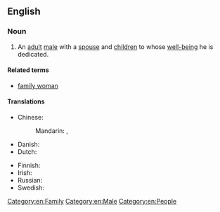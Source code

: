 ==English==

===Noun===
{{en-noun|family men}}

# An [[adult]] [[male]] with a [[spouse]] and [[children]] to whose [[well-being]] he is dedicated.

====Related terms====
* [[family woman]]

====Translations====
{{trans-top|adult male with a spouse and children to whose well-being he is dedicated}}
* Chinese:
*: Mandarin: {{t|cmn|[[忠於]][[家庭]][[的]][[男人]]}}, {{t|cmn|[[忠于]][[家庭]][[的]][[男人]]|tr=zhōngyú jiātíng de nánrén}}
* Danish: {{t|da|familiefar|c}}
* Dutch: {{t-needed|nl}}
{{trans-mid}}
* Finnish: {{t|fi|perhemies}}
* Irish: {{t|ga|fear clainne}}
* Russian: {{t+|ru|семьяни́н|m}}
* Swedish: {{t|sv|familjefar|c}}
{{trans-bottom}}

[[Category:en:Family]]
[[Category:en:Male]]
[[Category:en:People]]
{{C|en|Stock characters}}